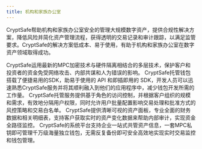 ```yaml
---
title: 机构和家族办公室
---
```


CryptSafe帮助机构和家族办公室安全的管理大规模数字资产，提供合规性解决方案，降低风险并简化资产管理流程，获得透明的交易记录和审计跟踪，以满足监管要求。CryptSafe的解决方案低成本、易于使用，有助于机构和家族办公室在数字资产领域取得成功。

<Accordion title="企业级安全架构">
CryptSafe运用最新的MPC加密技术与硬件隔离相结合的多层技术，保护客户和投资者的资金免受网络攻击、内部共谋和人为错误的影响。
</Accordion>
<Accordion title="简易集成的SDK">
CryptSafe托管钱包搭载了便捷易用的SDK，助易于使用的 API 和即插即用的 SDK，开发人员可以迅速熟悉CryptSafe服务并将其顺利融入到他们的应用程序中，减少钱包开发所需的工作量。
</Accordion>
<Accordion title="权限控制和定制工作流">
CryptSafe托管服务提供基于角色的访问控制，并根据客户组织的规模和需求，有效地分隔用户权限，同时允许用户批量配置影响交易处理和批准方式的风控策略和交易白名单。
</Accordion>
<Accordion title="高效财务对账">
CryptSafe提供清晰可视的资产面板，专业全面的财务数据和相关明细表，支持客户获取实时的资产变化数据来帮助内部审计，实现资金全路径监控。
</Accordion>
<Accordion title="一站式交易资产管理">
CryptSafe的系统平台支持企业一站式共管资产信息，一套MPC私钥即可管理千万级海量独立钱包，无需反复备份即可安全高效地实现实时交易监控和钱包管理。
</Accordion>
